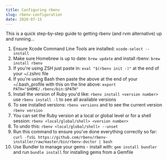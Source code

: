 ```yaml
---
title: Configuring rbenv
slug: rbenv-configuration
date: 2020-07-15
---
```


This is a quick step-by-step guide to getting rbenv (and rvm alternative) up and running...

1. Ensure Xcode Command Line Tools are installed: `xcode-select --install`
1. Make sure Homebrew is up to date: `brew update` and install rbenv: `brew install rbenv`
1. If you're using ZSH just paste in: `eval "$(rbenv init -)"` at the end of your ~/.zshrc file
1. If you're using Bash then paste the above at the end of your ~/.bash_profile with this on the line above: `export PATH="$HOME/.rbenv/bin:$PATH"`
1. Install the version of Ruby you'd like: `rbenv install <version number>` use `rbenv install -l` to see all available versions
1. To see installed versions: `rbenv versions` and to see the current version `rbenv version`
1. You can set the Ruby version at a local or global level or for a shell session: `rbenv <local/global/shell> <version number>`
1. To undo this: `rbenv <local/global/shell> --unset`
1. Run this command to ensure you've done everything correctly so far: `curl -fsSL https://github.com/rbenv/rbenv-installer/raw/master/bin/rbenv-doctor | bash`
1. Use Bundler to manage your gems - install with: `gem install bundler` and run `bundle install` for installing gems from a Gemfile
